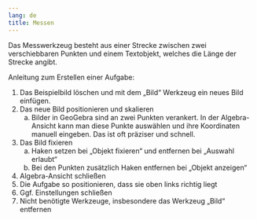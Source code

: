 ```yaml
---
lang: de
title: Messen
---
```

Das Messwerkzeug besteht aus einer Strecke zwischen zwei verschiebbaren Punkten und einem Textobjekt, welches die Länge der Strecke angibt.

Anleitung zum Erstellen einer Aufgabe:

1.	Das Beispielbild löschen und mit dem „Bild“ Werkzeug ein neues Bild einfügen.
2.	Das neue Bild positionieren und skalieren
    a.	Bilder in GeoGebra sind an zwei Punkten verankert. In der Algebra-Ansicht kann man diese Punkte auswählen und ihre Koordinaten manuell eingeben. Das ist oft präziser und schnell.
3.	Das Bild fixieren
    a.	Haken setzen bei „Objekt fixieren“ und entfernen bei „Auswahl erlaubt“
    b.	Bei den Punkten zusätzlich Haken entfernen bei „Objekt anzeigen“
4.	Algebra-Ansicht schließen
5.	Die Aufgabe so positionieren, dass sie oben links richtig liegt
6.	Ggf. Einstellungen schließen
7.	Nicht benötigte Werkzeuge, insbesondere das Werkzeug „Bild“ entfernen

